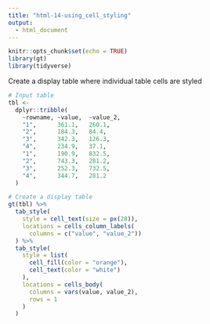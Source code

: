 ```yaml
---
title: "html-14-using_cell_styling"
output:
  - html_document
---
```


```r
knitr::opts_chunk$set(echo = TRUE)
library(gt)
library(tidyverse)
```

Create a display table where individual table cells are styled

```r
# Input table
tbl <-
  dplyr::tribble(
    ~rowname, ~value,  ~value_2,
    "1",      361.1,   260.1,
    "2",      184.3,   84.4,
    "3",      342.3,   126.3,
    "4",      234.9,   37.1,
    "1",      190.9,   832.5,
    "2",      743.3,   281.2,
    "3",      252.3,   732.5,
    "4",      344.7,   281.2
  )
```

```r
# Create a display table
gt(tbl) %>%
  tab_style(
    style = cell_text(size = px(28)),
    locations = cells_column_labels(
      columns = c("value", "value_2"))
  ) %>%
  tab_style(
    style = list(
      cell_fill(color = "orange"),
      cell_text(color = "white")
    ),
    locations = cells_body(
      columns = vars(value, value_2),
      rows = 1
    )
  )
```
